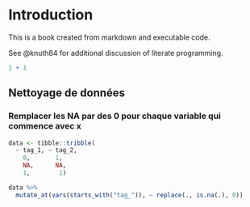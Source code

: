 # Introduction

This is a book created from markdown and executable code.

See @knuth84 for additional discussion of literate programming.

```r
1 + 1
```

## Nettoyage de données

### Remplacer les NA par des 0 pour chaque variable qui commence avec x

```r
data <- tibble::tribble( 
  ~ tag_1, ~ tag_2,
    0,       1,
    NA,      NA,
    1,        1)

data %>%
  mutate_at(vars(starts_with("tag_")), ~ replace(., is.na(.), 0))
```
